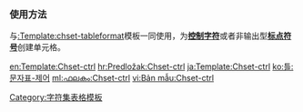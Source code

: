 <includeonly><!-- 在這裡加入模板的保護標識 --></includeonly><noinclude>{{template doc page viewed directly}}</noinclude>
<!-- 在本行下編輯模板說明 -->
=== 使用方法 ===
与[[:Template:chset-tableformat]]模板一同使用，为'''[[控制字符]]'''或者非输出型'''[[标点符号]]'''创建单元格。

{{Template:Chset-table-header/family-doc}}

<includeonly>
<!-- Categories and interwikis go here: -->
[[Category:字符集表格模板]]

[[en:Template:Chset-ctrl]]
[[hr:Predložak:Chset-ctrl]]
[[ja:Template:Chset-ctrl]]
[[ko:틀:문자표-제어]]
[[ml:ഫലകം:Chset-ctrl]]
[[vi:Bản mẫu:Chset-ctrl]]
</includeonly>